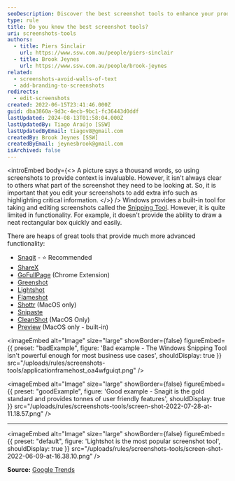 ```yaml
---
seoDescription: Discover the best screenshot tools to enhance your productivity and communication!
type: rule
title: Do you know the best screenshot tools?
uri: screenshots-tools
authors:
  - title: Piers Sinclair
    url: https://www.ssw.com.au/people/piers-sinclair
  - title: Brook Jeynes
    url: https://www.ssw.com.au/people/brook-jeynes
related:
  - screenshots-avoid-walls-of-text
  - add-branding-to-screenshots
redirects:
  - edit-screenshots
created: 2022-06-15T23:41:46.000Z
guid: dba3860a-9d3c-4ecb-9bc1-fc36443d0ddf
lastUpdated: 2024-08-13T01:58:04.000Z
lastUpdatedBy: Tiago Araújo [SSW]
lastUpdatedByEmail: tiagov8@gmail.com
createdBy: Brook Jeynes [SSW]
createdByEmail: jeynesbrook@gmail.com
isArchived: false
---
```


<introEmbed
  body={<>
A picture says a thousand words, so using screenshots to provide context is invaluable. However, it isn't always clear to others what part of the screenshot they need to be looking at. So, it is important that you edit your screenshots to add extra info such as highlighting critical information.
  </>}
/>
Windows provides a built-in tool for taking and editing screenshots called the [Snipping Tool](https://support.microsoft.com/en-AU/windows/use-snipping-tool-to-capture-screenshots-00246869-1843-655f-f220-97299b865f6b). However, it is quite limited in functionality. For example, it doesn't provide the ability to draw a neat rectangular box quickly and easily.

There are heaps of great tools that provide much more advanced functionality:

* [Snagit](https://www.techsmith.com/screen-capture.html) - ⭐ Recommended
* [ShareX](https://getsharex.com)
* [GoFullPage](https://chrome.google.com/webstore/detail/gofullpage-full-page-scre/fdpohaocaechififmbbbbbknoalclacl) (Chrome Extension)
* [Greenshot](https://getgreenshot.org)
* [Lightshot](https://app.prntscr.com/en/index.html)
* [Flameshot](https://flameshot.org)
* [Shottr](https://shottr.cc) (MacOS only)
* [Snipaste](https://www.snipaste.com/)
* [CleanShot](https://cleanshot.com) (MacOS Only)
* [Preview](https://support.apple.com/en-au/guide/preview/welcome/mac) (MacOS only - built-in)

<imageEmbed
  alt="Image"
  size="large"
  showBorder={false}
  figureEmbed={{
    preset: "badExample",
    figure: 'Bad example - The Windows Snipping Tool isn\'t powerful enough for most business use cases',
    shouldDisplay: true
  }}
  src="/uploads/rules/screenshots-tools/applicationframehost_oa4wfguiqt.png"
/>

<imageEmbed
  alt="Image"
  size="large"
  showBorder={false}
  figureEmbed={{
    preset: "goodExample",
    figure: 'Good example - Snagit is the gold standard and provides tonnes of user friendly features',
    shouldDisplay: true
  }}
  src="/uploads/rules/screenshots-tools/screen-shot-2022-07-28-at-11.18.57.png"
/>

---


<imageEmbed
  alt="Image"
  size="large"
  showBorder={false}
  figureEmbed={{
    preset: "default",
    figure: 'Lightshot is the most popular screenshot tool',
    shouldDisplay: true
  }}
  src="/uploads/rules/screenshots-tools/screen-shot-2022-06-09-at-16.38.10.png"
/>

**Source:** [Google Trends](https://trends.google.com.au/trends/explore?q=screenshot%20snagit,screenshot%20lightshot,screenshot%20sharex,screenshot%20greenshot,screenshot%20fullshot)
